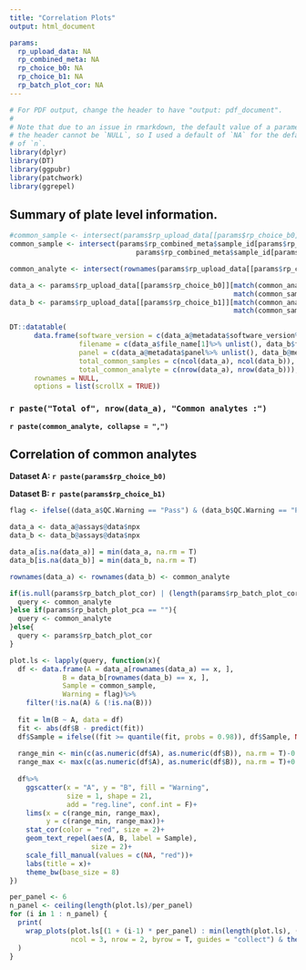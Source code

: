```yaml
---
title: "Correlation Plots"
output: html_document

params:
  rp_upload_data: NA
  rp_combined_meta: NA
  rp_choice_b0: NA
  rp_choice_b1: NA
  rp_batch_plot_cor: NA
---
```


```r
# For PDF output, change the header to have "output: pdf_document".
#
# Note that due to an issue in rmarkdown, the default value of a parameter in
# the header cannot be `NULL`, so I used a default of `NA` for the default value
# of `n`.
library(dplyr)
library(DT)
library(ggpubr)
library(patchwork)
library(ggrepel)
```


## Summary of plate level information.


```r
#common_sample <- intersect(params$rp_upload_data[[params$rp_choice_b0]]$Assay, params$rp_upload_data[[params$rp_choice_b1]]$Assay)
common_sample <- intersect(params$rp_combined_meta$sample_id[params$rp_combined_meta$file_name == params$rp_choice_b0], 
                               params$rp_combined_meta$sample_id[params$rp_combined_meta$file_name == params$rp_choice_b1])

common_analyte <- intersect(rownames(params$rp_upload_data[[params$rp_choice_b0]]), rownames(params$rp_upload_data[[params$rp_choice_b1]]))

data_a <- params$rp_upload_data[[params$rp_choice_b0]][match(common_analyte, rownames(params$rp_upload_data[[params$rp_choice_b0]])),
                                                       match(common_sample, params$rp_combined_meta$sample_id[params$rp_combined_meta$file_name == params$rp_choice_b0])]
data_b <- params$rp_upload_data[[params$rp_choice_b1]][match(common_analyte, rownames(params$rp_upload_data[[params$rp_choice_b1]])),
                                                       match(common_sample, params$rp_combined_meta$sample_id[params$rp_combined_meta$file_name == params$rp_choice_b1])]

```


```r
DT::datatable(
      data.frame(software_version = c(data_a@metadata$software_version%>% unlist(), data_b@metadata$software_version%>% unlist()),
                 filename = c(data_a$file_name[1]%>% unlist(), data_b$file_name[1]%>% unlist()),
                 panel = c(data_a@metadata$panel%>% unlist(), data_b@metadata$panel%>% unlist()),
                 total_common_samples = c(ncol(data_a), ncol(data_b)),
                 total_common_analyte = c(nrow(data_a), nrow(data_b))),
      rownames = NULL,
      options = list(scrollX = TRUE))

```


### `r paste("Total of", nrow(data_a), "Common analytes :")`
    
**`r paste(common_analyte, collapse = ",")`**    

## Correlation of common analytes 

**Dataset A: `r paste(params$rp_choice_b0)`**   
    
**Dataset B: `r paste(params$rp_choice_b1)`**    


```r
flag <- ifelse((data_a$QC.Warning == "Pass") & (data_b$QC.Warning == "Pass"), "Pass", "Warning")

data_a <- data_a@assays@data$npx
data_b <- data_b@assays@data$npx

data_a[is.na(data_a)] = min(data_a, na.rm = T)
data_b[is.na(data_b)] = min(data_b, na.rm = T)

rownames(data_a) <- rownames(data_b) <- common_analyte

if(is.null(params$rp_batch_plot_cor) | (length(params$rp_batch_plot_cor) == 0)){
  query <- common_analyte
}else if(params$rp_batch_plot_pca == ""){
  query <- common_analyte
}else{
  query <- params$rp_batch_plot_cor
}

plot.ls <- lapply(query, function(x){
  df <- data.frame(A = data_a[rownames(data_a) == x, ],
             B = data_b[rownames(data_b) == x, ],
             Sample = common_sample,
             Warning = flag)%>%
    filter(!is.na(A) & (!is.na(B)))
  
  fit = lm(B ~ A, data = df)
  fit <- abs(df$B - predict(fit))
  df$Sample = ifelse((fit >= quantile(fit, probs = 0.98)), df$Sample, NA)
  
  range_min <- min(c(as.numeric(df$A), as.numeric(df$B)), na.rm = T)-0.1
  range_max <- max(c(as.numeric(df$A), as.numeric(df$B)), na.rm = T)+0.1
  
  df%>%
    ggscatter(x = "A", y = "B", fill = "Warning",
              size = 1, shape = 21,
              add = "reg.line", conf.int = F)+
    lims(x = c(range_min, range_max),
         y = c(range_min, range_max))+
    stat_cor(color = "red", size = 2)+
    geom_text_repel(aes(A, B, label = Sample), 
                    size = 2)+
    scale_fill_manual(values = c(NA, "red"))+
    labs(title = x)+
    theme_bw(base_size = 8)
})

per_panel <- 6
n_panel <- ceiling(length(plot.ls)/per_panel)
for (i in 1 : n_panel) {
  print(
    wrap_plots(plot.ls[(1 + (i-1) * per_panel) : min(length(plot.ls), (per_panel + (i-1) * per_panel))],
               ncol = 3, nrow = 2, byrow = T, guides = "collect") & theme(legend.position = 'bottom')
  )
}
```
 
